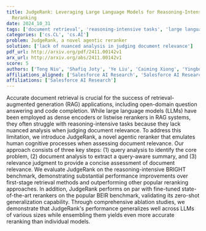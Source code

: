 ```yaml
---
title: JudgeRank: Leveraging Large Language Models for Reasoning-Intensive
  Reranking
date: 2024_10_31
tags: ['document retrieval', 'reasoning-intensive tasks', 'large language models', 'query analysis', 'BRIGHT benchmark', 'BEIR benchmark', 'ablation studies', 'zero-shot generalization', 'reranking', 'document analysis', 'retrieval-augmented generation', 'relevance judgment']
categories: ['cs.CL', 'cs.AI']
problem: JudgeRank, a novel agentic reranker
solution: ['lack of nuanced analysis in judging document relevance']
pdf_url: http://arxiv.org/pdf/2411.00142v1
arx_url: http://arxiv.org/abs/2411.00142v1
score: 5
authors: ['Tong Niu', 'Shafiq Joty', 'Ye Liu', 'Caiming Xiong', 'Yingbo Zhou', 'Semih Yavuz']
affiliations_aligned: ['Salesforce AI Research', 'Salesforce AI Research', 'Salesforce AI Research', 'Salesforce AI Research', 'Salesforce AI Research', 'Salesforce AI Research']
affiliations: ['Salesforce AI Research']
---
```



Accurate document retrieval is crucial for the success of retrieval-augmented
generation (RAG) applications, including open-domain question answering and
code completion. While large language models (LLMs) have been employed as dense
encoders or listwise rerankers in RAG systems, they often struggle with
reasoning-intensive tasks because they lack nuanced analysis when judging
document relevance. To address this limitation, we introduce JudgeRank, a novel
agentic reranker that emulates human cognitive processes when assessing
document relevance. Our approach consists of three key steps: (1) query
analysis to identify the core problem, (2) document analysis to extract a
query-aware summary, and (3) relevance judgment to provide a concise assessment
of document relevance. We evaluate JudgeRank on the reasoning-intensive BRIGHT
benchmark, demonstrating substantial performance improvements over first-stage
retrieval methods and outperforming other popular reranking approaches. In
addition, JudgeRank performs on par with fine-tuned state-of-the-art rerankers
on the popular BEIR benchmark, validating its zero-shot generalization
capability. Through comprehensive ablation studies, we demonstrate that
JudgeRank's performance generalizes well across LLMs of various sizes while
ensembling them yields even more accurate reranking than individual models.